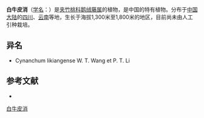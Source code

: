 {{Speciesbox
| name = 白牛皮消
| status = 
| status_system = 
| image =
| genus = Cynanchum
| species = lysimachioides
| authority = Tsiang et P. T. Li in Acta Phytotax.
}}

'''白牛皮消'''（[[学名|学名]]：{{lang|la|''Cynanchum lysimachioides''}}）是[[夹竹桃科|夹竹桃科]][[鹅绒藤属|鹅绒藤属]]的植物，是中国的特有植物。分布于[[中国大陆|中国大陆]]的[[四川|四川]]、[[云南|云南]]等地，生长于海拔1,300米至1,800米的地区，目前尚未由人工引种栽培。

== 异名 ==
* Cynanchum likiangense W. T. Wang et P. T. Li

== 参考文献 ==
<div class="references-small">
* {{cite web| url =http://www.bioinfo.cn/db05/KmzwSpecies.php?action=view&id=882| title =白牛皮消| work =《中国高等植物数据库全库》| publisher =中国科学院微生物研究所| author =昆明植物研究所| accessdate =2009-02-21| deadurl =yes| archiveurl =https://web.archive.org/web/20160305003008/http://www.bioinfo.cn/db05/KmzwSpecies.php?action=view&id=882| archivedate =2016-03-05}}
</div>
{{Taxonbar|from=Q15225216}}

[[Category:鹅绒藤属|白牛皮消]]


{{植物小作品}}